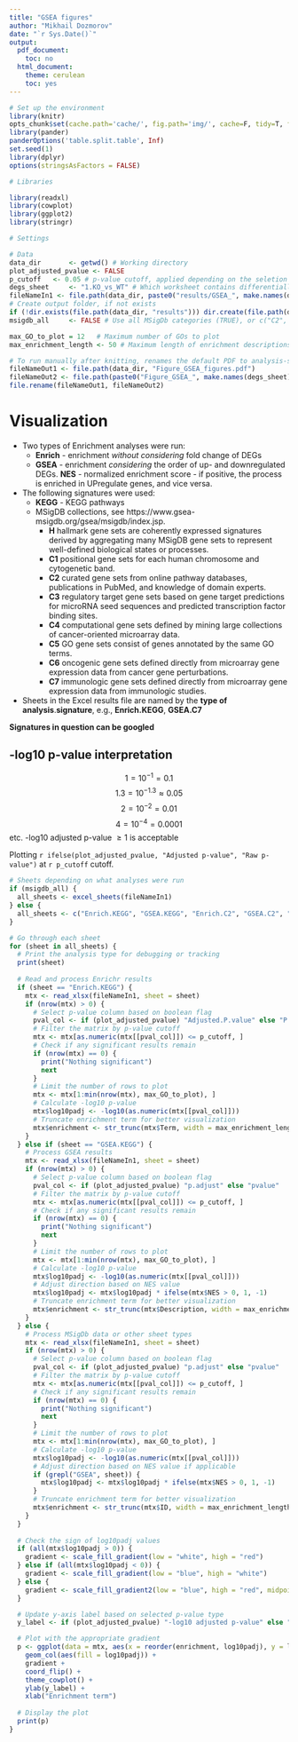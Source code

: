 ```yaml
---
title: "GSEA figures"
author: "Mikhail Dozmorov"
date: "`r Sys.Date()`"
output:
  pdf_document:
    toc: no
  html_document:
    theme: cerulean
    toc: yes
---
```


```r
# Set up the environment
library(knitr)
opts_chunk$set(cache.path='cache/', fig.path='img/', cache=F, tidy=T, fig.keep='high', echo=F, dpi=100, warnings=F, message=F, comment=NA, warning=F, results='as.is', fig.width = 10, fig.height = 6) #out.width=700, 
library(pander)
panderOptions('table.split.table', Inf)
set.seed(1)
library(dplyr)
options(stringsAsFactors = FALSE)
```

```r
# Libraries

library(readxl)
library(cowplot)
library(ggplot2)
library(stringr)
```

```r
# Settings

# Data
data_dir       <- getwd() # Working directory
plot_adjusted_pvalue <- FALSE
p_cutoff   <- 0.05 # p-value cutoff, applied depending on the seletion above
degs_sheet     <- "1.KO_vs_WT" # Which worksheet contains differentially expressed genes
fileNameIn1 <- file.path(data_dir, paste0("results/GSEA_", make.names(degs_sheet), ".xlsx"))
# Create output folder, if not exists
if (!dir.exists(file.path(data_dir, "results"))) dir.create(file.path(data_dir, "results"))
msigdb_all     <- FALSE # Use all MSigDb categories (TRUE), or c("C2", "C5", "H") (FALSE)

max_GO_to_plot = 12   # Maximum number of GOs to plot
max_enrichment_length <- 50 # Maximum length of enrichment descriptions
```

```r
# To run manually after knitting, renames the default PDF to analysis-specific
fileNameOut1 <- file.path(data_dir, "Figure_GSEA_figures.pdf")
fileNameOut2 <- file.path(paste0("Figure_GSEA_", make.names(degs_sheet), ".pdf"))
file.rename(fileNameOut1, fileNameOut2)

```


# Visualization

- Two types of Enrichment analyses were run:
    - **Enrich** - enrichment _without considering_ fold change of DEGs
    - **GSEA** - enrichment _considering_ the order of up- and downregulated DEGs. **NES** - normalized enrichment score - if positive, the process is enriched in UPregulate genes, and vice versa.

- The following signatures were used:
    - **KEGG** - KEGG pathways
    - MSigDB collections, see  https://www.gsea-msigdb.org/gsea/msigdb/index.jsp. 
        - **H**	hallmark gene sets  are coherently expressed signatures derived by aggregating many MSigDB gene sets to represent well-defined biological states or processes.
        - **C1**	positional gene sets  for each human chromosome and cytogenetic band.
        - **C2**	curated gene sets  from online pathway databases, publications in PubMed, and knowledge of domain experts.
        - **C3**	regulatory target gene sets  based on gene target predictions for microRNA seed sequences and predicted transcription factor binding sites.
        - **C4**	computational gene sets  defined by mining large collections of cancer-oriented microarray data.
        - **C5**	GO gene sets  consist of genes annotated by the same GO terms.
        - **C6**	oncogenic gene sets  defined directly from microarray gene expression data from cancer gene perturbations.
        - **C7**	immunologic gene sets  defined directly from microarray gene expression data from immunologic studies.
- Sheets in the Excel results file are named by the **type of analysis**.**signature**, e.g., **Enrich.KEGG**, **GSEA.C7**

**Signatures in question can be googled**

## -log10 p-value interpretation

$$1 = 10^{-1} = 0.1$$
$$1.3 = 10^{-1.3} \approx 0.05$$
$$2 = 10^{-2} = 0.01$$
$$4 = 10^{-4} = 0.0001$$
etc. -log10 adjusted p-value $\ge1$ is acceptable

Plotting `r ifelse(plot_adjusted_pvalue, "Adjusted p-value", "Raw p-value")` at `r p_cutoff` cutoff.

```r
# Sheets depending on what analyses were run
if (msigdb_all) {
  all_sheets <- excel_sheets(fileNameIn1)
} else {
  all_sheets <- c("Enrich.KEGG", "GSEA.KEGG", "Enrich.C2", "GSEA.C2", "Enrich.C5", "GSEA.C5", "Enrich.H", "GSEA.H")
}

# Go through each sheet
for (sheet in all_sheets) {
  # Print the analysis type for debugging or tracking
  print(sheet)
  
  # Read and process Enrichr results
  if (sheet == "Enrich.KEGG") {
    mtx <- read_xlsx(fileNameIn1, sheet = sheet)
    if (nrow(mtx) > 0) {
      # Select p-value column based on boolean flag
      pval_col <- if (plot_adjusted_pvalue) "Adjusted.P.value" else "P.value"
      # Filter the matrix by p-value cutoff
      mtx <- mtx[as.numeric(mtx[[pval_col]]) <= p_cutoff, ]
      # Check if any significant results remain
      if (nrow(mtx) == 0) {
        print("Nothing significant")
        next
      }
      # Limit the number of rows to plot
      mtx <- mtx[1:min(nrow(mtx), max_GO_to_plot), ]
      # Calculate -log10 p-value
      mtx$log10padj <- -log10(as.numeric(mtx[[pval_col]]))
      # Truncate enrichment term for better visualization
      mtx$enrichment <- str_trunc(mtx$Term, width = max_enrichment_length)
    }
  } else if (sheet == "GSEA.KEGG") {
    # Process GSEA results
    mtx <- read_xlsx(fileNameIn1, sheet = sheet)
    if (nrow(mtx) > 0) {
      # Select p-value column based on boolean flag
      pval_col <- if (plot_adjusted_pvalue) "p.adjust" else "pvalue"
      # Filter the matrix by p-value cutoff
      mtx <- mtx[as.numeric(mtx[[pval_col]]) <= p_cutoff, ]
      # Check if any significant results remain
      if (nrow(mtx) == 0) {
        print("Nothing significant")
        next
      }
      # Limit the number of rows to plot
      mtx <- mtx[1:min(nrow(mtx), max_GO_to_plot), ]
      # Calculate -log10 p-value
      mtx$log10padj <- -log10(as.numeric(mtx[[pval_col]]))
      # Adjust direction based on NES value
      mtx$log10padj <- mtx$log10padj * ifelse(mtx$NES > 0, 1, -1)
      # Truncate enrichment term for better visualization
      mtx$enrichment <- str_trunc(mtx$Description, width = max_enrichment_length)
    }
  } else {
    # Process MSigDb data or other sheet types
    mtx <- read_xlsx(fileNameIn1, sheet = sheet)
    if (nrow(mtx) > 0) {
      # Select p-value column based on boolean flag
      pval_col <- if (plot_adjusted_pvalue) "p.adjust" else "pvalue"
      # Filter the matrix by p-value cutoff
      mtx <- mtx[as.numeric(mtx[[pval_col]]) <= p_cutoff, ]
      # Check if any significant results remain
      if (nrow(mtx) == 0) {
        print("Nothing significant")
        next
      }
      # Limit the number of rows to plot
      mtx <- mtx[1:min(nrow(mtx), max_GO_to_plot), ]
      # Calculate -log10 p-value
      mtx$log10padj <- -log10(as.numeric(mtx[[pval_col]]))
      # Adjust direction based on NES value if applicable
      if (grepl("GSEA", sheet)) {
        mtx$log10padj <- mtx$log10padj * ifelse(mtx$NES > 0, 1, -1)
      }
      # Truncate enrichment term for better visualization
      mtx$enrichment <- str_trunc(mtx$ID, width = max_enrichment_length)
    }
  }
  
  # Check the sign of log10padj values
  if (all(mtx$log10padj > 0)) {
    gradient <- scale_fill_gradient(low = "white", high = "red")
  } else if (all(mtx$log10padj < 0)) {
    gradient <- scale_fill_gradient(low = "blue", high = "white")
  } else {
    gradient <- scale_fill_gradient2(low = "blue", high = "red", midpoint = 0)
  }

  # Update y-axis label based on selected p-value type
  y_label <- if (plot_adjusted_pvalue) "-log10 adjusted p-value" else "-log10 raw p-value"

  # Plot with the appropriate gradient
  p <- ggplot(data = mtx, aes(x = reorder(enrichment, log10padj), y = log10padj)) +
    geom_col(aes(fill = log10padj)) +
    gradient +
    coord_flip() +
    theme_cowplot() +
    ylab(y_label) +
    xlab("Enrichment term")
  
  # Display the plot
  print(p)
}



```



